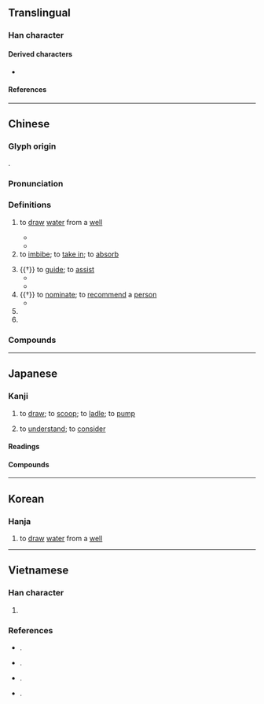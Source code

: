 {{character info/new}}
==Translingual==

===Han character===
{{Han char|rn=85|rad=水|as=04|asm++=03|sn=7|snm++=6|four=37147|canj=ENHE|ids=⿰氵及}}

====Derived characters====
* {{l|mul|[[𮡾]], [[𨦮]]}}

====References====
{{Han ref|kx=0608.030|dkj=17163|dj=1001.070|hdz=31554.010|uh=6C72}}

----

==Chinese==
{{zh-forms}}
{{zh-wp|zh:汲姓|en:Ji (surname 汲)<!-- Correct wiki link as of Oct 2018 -->}}

===Glyph origin===
{{Han etym}}
{{Han compound|水|及|alt1=氵|c1=s|c2=p|t1=water|ls=psc}}.

===Pronunciation===
{{zh-pron
|m=jí
|c=kap1
|mn=khip
|mc=y
|oc=y
|cat=v,pn
}}

===Definitions===
{{zh-hanzi}}

# to [[draw#Verb|draw]] [[water]] from a [[well#Noun|well]]
#: {{zh-x|綆 短 汲 深|{{lb|zh|literal}} the rope is too short to fetch water from a well that is too deep}}
#* {{zh-x|短 綆 不可以 汲 深 井 之 泉，知 不 幾 者 不可 與 及 聖人 之 言。|ref=Xunzi}}
#* {{zh-x|夫 山 居 而 谷 汲 者，膢 臘 而 相 遺 以 水；澤 居 苦 水 者，買 庸 而 決 竇。|ref=Hanfeizi}}
# to [[imbibe]]; to [[take in]]; to [[absorb]]
#: {{zh-x|汲取}}
# {{†}} to [[guide]]; to [[assist]]
#* {{zh-x|汲 鄭 伯，逃 歸 陳 侯。致 柤 之 會，存 中 國 也。|ref={{w2|zh|pref=《|穀梁傳|suf=·}}{{w2|zh|s:春秋穀梁傳/襄公#襄公十年|襄公十年|suf=》}} (''{{w|Guliang Zhuan}}'')}}
#* {{zh-x|無 相 非 色，空 不 可 極，而 立 言 垂 訓，以 汲 引 為 方。|ref={{w2|zh|沈約}} (''{{w|Shen Yue}}'') {{w2|zh|pref=《|s:廣弘明集/19#△齊竟陵王發講疏（並頌）──沈約|竟陵王發講疏並頌|suf=》}}}}
# {{†}} to [[nominate]]; to [[recommend]] a [[person]]
#* {{zh-x|禹、稷 與 皋陶 傳 相 汲 引，不 為 比 周。何 則？忠 於 為 國，無 邪心 也。|ref=Hanshu}}
# {{zh-used|汲汲}}
# {{surname|lang=zh}}

===Compounds===
{{zh-der|提甕出汲|汲井|汲冢古文|汲取|汲古|汲古閣|汲引|汲水|汲水機|汲汲|汲汲營營|汲汲皇皇|汲深綆短|汲直|汲綆|汲道|汲酒|汲黯|短綆汲深|綆短汲深}}

----

==Japanese==

===Kanji===
{{ja-kanji|grade=|rs=水04}}

# {{lb|ja|of [[water]]}} to [[draw#Verb|draw]]; to [[scoop]]; to [[ladle#Verb|ladle]]; to [[pump]]
# {{lb|ja|of [[feeling]]s}} to [[understand]]; to [[consider]]

====Readings====
{{ja-readings
|goon=こう
|kanon=きゅう
|kun=く-む
}}

====Compounds====
{{der2|lang=ja
|{{ja-r|汲み上げる|くみあげる}}
|{{ja-r|汲み入れる|くみ.いれる}}
|{{ja-r|汲み置き|くみおき}}
|{{ja-r|汲み込む|くみこむ}}
|{{ja-r|汲み立て|くみたて}}
|{{ja-r|汲み出す|くみだす}}
|{{ja-r|汲み取る|くみとる}}
|{{ja-r|汲み干す|くみほす}}
|{{ja-r|汲み分ける|くみわける}}
|{{ja-r|汲々|きゅうきゅう}}; {{ja-r|汲汲|きゅうきゅう}}
}}

----

==Korean==

===Hanja===
{{ko-hanja|hangeul=급|eumhun=|rv=geup|mr=kŭp|y=kup}}

# to [[draw#Verb|draw]] [[water]] from a [[well#Noun|well]]

----

==Vietnamese==

===Han character===
{{vi-readings|rs=水04
|hanviet=cấp
|nom=ngập, gặp, bập
}}

# {{defn|lang=vi|sort=水04}}

===References===
* {{vi-ref|Nguyễn (2014)}}.
* {{vi-ref|Thiều (1942)}}.
* {{vi-ref|Trần (1999)}}.
* {{vi-ref|Vũ (1998)}}.